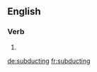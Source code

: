 ==English==

===Verb===
{{head|en|present participle}}

# {{present participle of|subduct|lang=en|nocat=1}}

[[de:subducting]]
[[fr:subducting]]